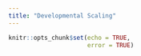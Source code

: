 ```yaml
---
title: "Developmental Scaling"
---
```


```r
knitr::opts_chunk$set(echo = TRUE,
                      error = TRUE)
```
